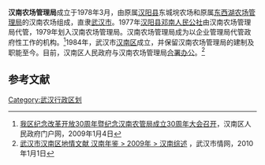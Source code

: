 '''汉南农场管理局'''成立于1978年3月，由原属[[蔡甸区|汉阳县]]东城垸农场和原属[[东西湖区|东西湖农场管理局]]的汉南农场组成，直隶[[武汉市|武汉市]]。1977年[[蔡甸区|汉阳县]][[邓南街道|邓南人民公社]]由汉南农场管理局代管，1979年划入汉南农场管理局。汉南农场管理局成为以企业管理局代管政府性工作的机构。<ref>[http://www.hannan.gov.cn/read.asp?id=7295 我区纪念改革开放30周年暨纪念汉南农管局成立30周年大会召开]{{dead link|date=2018年3月 |bot=InternetArchiveBot |fix-attempted=yes }}，汉南区人民政府门户网，2009年1月4日</ref>1984年，武汉市[[汉南区|汉南区]]成立，并保留汉南农场管理局的建制及职能至今。目前，汉南区人民政府与汉南农场管理局[[合署办公|合署办公]]。<ref>[http://www.whfz.gov.cn:8080/pub/dqwx/qnj/hnnj/2009 武汉市汉南区地情文献 汉南年鉴 > 2009年 > 汉南综述] {{Wayback|url=http://www.whfz.gov.cn:8080/pub/dqwx/qnj/hnnj/2009 |date=20111021085034 }}，武汉市情网，2010年1月1日</ref>
== 参考文献 ==
{{Reflist}}

[[Category:武汉行政区划|Category:武汉行政区划]]